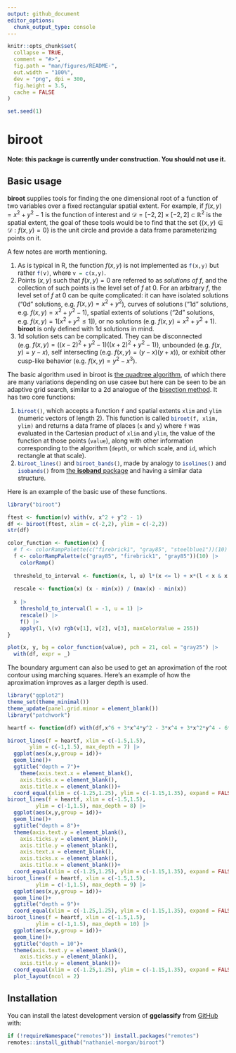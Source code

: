 ```yaml
---
output: github_document
editor_options: 
  chunk_output_type: console
---
```


<!-- README.md is generated from README.Rmd. Please edit that file -->

```r
knitr::opts_chunk$set(
  collapse = TRUE,
  comment = "#>",
  fig.path = "man/figures/README-",
  out.width = "100%",
  dev = "png", dpi = 300,
  fig.height = 3.5, 
  cache = FALSE
)
```

```r
set.seed(1)
```

# biroot

**Note: this package is currently under construction. You should not use it.**
<!-- extends [**ggplot2**](https://github.com/tidyverse/ggplot2) providing -->
<!-- functions to visualize the decision spaces of classification and clustering methods. -->
<!-- **ggclassify** currently includes the functions `geom_classify()` and `geom_classify_boundary()` for plotting the classification regions through filling in the regions, or outlining the resulting -->
<!-- boundaries respectively. -->

## Basic usage

**biroot** supplies tools for finding the one dimensional root of a function of two variables over a fixed rectangular spatial extent. For example, if $f(x,y) = x^{2} + y^{2} - 1$ is the function of interest and $\mathcal{D} = [-2,2] \times [-2,2] \subset \mathbb{R}^{2}$ is the spatial extent, the goal of these tools would be to find that the set $\{(x,y) \in \mathcal{D}: f(x,y) = 0\}$ is the unit circle and provide a data frame parameterizing points on it. 

A few notes are worth mentioning.

1. As is typical in R, the function $f(x,y)$ is not implemented as `f(x,y)`{.R} but rather `f(v)`{.R}, where `v = c(x,y)`{.R}.
2. Points $(x,y)$ such that $f(x,y) = 0$ are referred to as *solutions of $f$*, and the collection of such points is the level set of $f$ at $0$. For an arbitrary $f$, the level set of $f$ at $0$ can be quite complicated: it can have isolated solutions ("0d" solutions, e.g. $f(x,y) = x^{2} + y^{2}$), curves of solutions ("1d" solutions, e.g. $f(x,y) = x^{2} + y^{2} - 1$), spatial extents of solutions ("2d" solutions, e.g. $f(x,y) = 1[x^{2} + y^{2} \leq 1]$), or no solutions (e.g. $f(x,y) = x^{2} + y^{2} + 1$). **biroot** is only defined with 1d solutions in mind.
3. 1d solution sets can be complicated. They can be disconnected (e.g. $f(x,y) = ((x-2)^{2} + y^{2} - 1)((x+2)^{2} + y^{2} - 1)$), unbounded (e.g. $f(x,y) = y - x$), self intersecting (e.g. $f(x,y) = (y-x)(y+x)$), or exhibit other cusp-like behavior (e.g. $f(x,y) = y^{2} - x^{3}$).

The basic algorithm used in biroot is [the quadtree algorithm](https://en.wikipedia.org/wiki/Quadtree), of which there are many variations depending on use casee but here can be seen to be an adaptive grid search, similar to a 2d analogue of the [bisection method](https://en.wikipedia.org/wiki/Bisection_method). It has two core functions:

1. `biroot()`{.R}, which accepts a function `f`{.R} and spatial extents `xlim`{.R} and `ylim`{.R} (numeric vectors of length 2). This function is called `biroot(f, xlim, ylim)`{.R} and returns a data frame of places (`x`{.R} and `y`{.R}) where `f`{.R} was evaluated in the Cartesian product of `xlim`{.R} and `ylim`{.R}, the value of the function at those points (`value`{.R}), along with other information corresponding to the algorithm (`depth`{.R}, or which scale, and `id`{.R}, which rectangle at that scale).
2. `biroot_lines()`{.R} and `biroot_bands()`{.R}, made by analogy to `isolines()`{.R} and `isobands()`{.R} from [the **isoband** package](https://isoband.r-lib.org) and having a similar data structure.

Here is an example of the basic use of these functions.

```r
library("biroot")

ftest <- function(v) with(v, x^2 + y^2 - 1)
df <- biroot(ftest, xlim = c(-2,2), ylim = c(-2,2)) 
str(df)

color_function <- function(x) {
  # f <- colorRampPalette(c("firebrick1", "gray85", "steelblue1"))(10) |> 
  f <- colorRampPalette(c("gray85", "firebrick1", "gray85"))(10) |> 
    colorRamp()
  
  threshold_to_interval <- function(x, l, u) l*(x <= l) + x*(l < x & x < u) + u*(x >= u)
  
  rescale <- function(x) (x - min(x)) / (max(x) - min(x))
  
  x |> 
    threshold_to_interval(l = -1, u = 1) |> 
    rescale() |> 
    f() |> 
    apply(1, \(v) rgb(v[1], v[2], v[3], maxColorValue = 255))
}

plot(x, y, bg = color_function(value), pch = 21, col = "gray25") |> 
  with(df, expr = _)
```

The boundary argument can also be used to get an aproximation of the root contour
using marching squares. Here's an example of how the aproximation improves as
a larger depth is used.

```r
library("ggplot2")
theme_set(theme_minimal())
theme_update(panel.grid.minor = element_blank())
library("patchwork")

heartf <- function(df) with(df,x^6 + 3*x^4*y^2 - 3*x^4 + 3*x^2*y^4 - 6*x^2*y^2 + 3*x^2 + y^6 - 3*y^4 + 3*y^2 - 1 - x^2*y^3)

biroot_lines(f = heartf, xlim = c(-1.5,1.5),
       ylim = c(-1,1.5), max_depth = 7) |> 
  ggplot(aes(x,y,group = id))+
  geom_line()+
  ggtitle("depth = 7")+
    theme(axis.text.x = element_blank(), 
    axis.ticks.x = element_blank(),
    axis.title.x = element_blank())+
  coord_equal(xlim = c(-1.25,1.25), ylim = c(-1.15,1.35), expand = FALSE)+
biroot_lines(f = heartf, xlim = c(-1.5,1.5),
         ylim = c(-1,1.5), max_depth = 8) |> 
  ggplot(aes(x,y,group = id))+
  geom_line()+
  ggtitle("depth = 8")+
  theme(axis.text.y = element_blank(), 
    axis.ticks.y = element_blank(),
    axis.title.y = element_blank(),
    axis.text.x = element_blank(), 
    axis.ticks.x = element_blank(),
    axis.title.x = element_blank())+
  coord_equal(xlim = c(-1.25,1.25), ylim = c(-1.15,1.35), expand = FALSE)+
biroot_lines(f = heartf, xlim = c(-1.5,1.5),
         ylim = c(-1,1.5), max_depth = 9) |> 
  ggplot(aes(x,y,group = id))+
  geom_line()+
  ggtitle("depth = 9")+
  coord_equal(xlim = c(-1.25,1.25), ylim = c(-1.15,1.35), expand = FALSE)+
biroot_lines(f = heartf, xlim = c(-1.5,1.5),
         ylim = c(-1,1.5), max_depth = 10) |> 
  ggplot(aes(x,y,group = id))+
  geom_line()+
  ggtitle("depth = 10")+
  theme(axis.text.y = element_blank(), 
    axis.ticks.y = element_blank(),
    axis.title.y = element_blank())+
  coord_equal(xlim = c(-1.25,1.25), ylim = c(-1.15,1.35), expand = FALSE)+
  plot_layout(ncol = 2)
```



## Installation

You can install the latest development version of **ggclassify** from [GitHub](https://github.com/) with:

``` r
if (!requireNamespace("remotes")) install.packages("remotes")
remotes::install_github("nathaniel-morgan/biroot")
```



